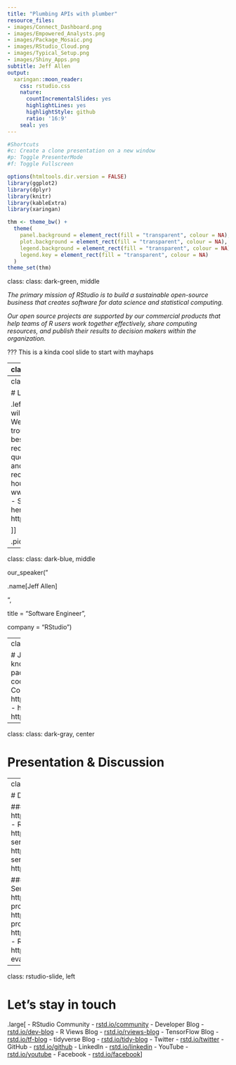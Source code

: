 ```yaml
---
title: "Plumbing APIs with plumber"
resource_files:
- images/Connect_Dashboard.png
- images/Empowered_Analysts.png
- images/Package_Mosaic.png
- images/RStudio_Cloud.png
- images/Typical_Setup.png
- images/Shiny_Apps.png
subtitle: Jeff Allen
output:
  xaringan::moon_reader:
    css: rstudio.css
    nature:
      countIncrementalSlides: yes
      highlightLines: yes
      highlightStyle: github
      ratio: '16:9'
    seal: yes
---
```


```r
#Shortcuts
#c: Create a clone presentation on a new window
#p: Toggle PresenterMode
#f: Toggle Fullscreen

options(htmltools.dir.version = FALSE)
library(ggplot2)
library(dplyr)
library(knitr)
library(kableExtra)
library(xaringan)

thm <- theme_bw() + 
  theme(
    panel.background = element_rect(fill = "transparent", colour = NA), 
    plot.background = element_rect(fill = "transparent", colour = NA),
    legend.background = element_rect(fill = "transparent", colour = NA),
    legend.key = element_rect(fill = "transparent", colour = NA)
  )
theme_set(thm)
```

class: class: dark-green, middle

*The primary mission of RStudio is to build a sustainable open-source business that creates software for data science and statistical computing.* 

*Our open source projects are supported by our commercial products that help teams of R users work together effectively, share computing resources, and publish their results to decision makers within the organization.*

???
This is a kinda cool slide to start with mayhaps

---
class: rstudio-slide, left

# Lets connect in person!

.large[
- JSM - July 28th through August 2nd - Vancouver, BC, Canada
- TDWI - August 7th & 8th - Anaheim, CA
- R/Pharma - August 15th & 16th - Harvard University, Cambridge
- Applied Machine Learning Workshop with @maxkuhn August 23rd & 24th - Washington D.C. https://www.rstudio.com/workshops/applied-machine-learning/
- R in Medicine Conference - New Haven CT
- 47 JAIIO - September 3rd through the 7th - Buenos Aires, Argentina
- EARL London - September 11th through the 15th - London, UK
- Strata Bug Data - September 11th through the 13th - New York, NY
- What They Forgot to Teach You About R aka Getting S*%! Done in R Workshop with @JennyBryan October 4th & 5th, Seattle, WA   - Registration opens soon
]

---
class: rstudio-slide, left

# Logistics

.left-column[
.large[
- The webinar will be roughly 45 minutes in length.
- We don’t expect that you will have trouble with sound, but if you do, the best solution will be to log out and reconnect.
- RStudio will answer questions via the chat panel during and after the talk.
- Webinar is being recorded and will be posted within 48 hours - www.rstudio.com/resources/webinars/
- Slides and demo code will be hosted here: https://github.com/rstudio/webinars

]]

.pic-right[![](https://raw.githubusercontent.com/carneybill/RStudio-Slides/master/images/GoToWebinar_panel.png)]

---
class: class: dark-blue, middle

our_speaker("

.name[Jeff Allen]

",

title = "Software Engineer",

company = "RStudio")

---
class: rstudio-slide, left 

# Jeff Allen
.pic-right[![](https://pbs.twimg.com/profile_images/958141552328523776/xCQ7R7_S_400x400.jpg)]
.med[
Jeff is known for creating the popular Plumber R package which can be used to convert R code into web APIs. He now leads the Connect team at RStudio.]
- https://www.linkedin.com/in/jeffreydallen1/
- https://github.com/trestletech
- https://twitter.com/trestlejeff

---

class: class: dark-gray, center

# Presentation & Discussion 


---
class: rstudio-slide, left

# Download Links

### Open Source & Free Products
- Desktop: https://www.rstudio.com/products/rstudio/download/
- RStudio Server: https://www.rstudio.com/products/rstudio/download-server/
- Shiny Server: https://www.rstudio.com/products/shiny/download-server/
- shinyapps.io: https://www.shinyapps.io/admin/#/signup

### 45 Day Evaluation of Pro Products
- RStudio Server Pro: https://www.rstudio.com/products/rstudio-server-pro/evaluation/
- Shiny Server Pro: https://www.rstudio.com/products/shiny-server-pro/evaluation/
- RStudio Connect: https://www.rstudio.com/products/connect/evaluation/
- RStudio Drivers: https://www.rstudio.com/products/drivers/drivers-evaluation/

---
class: rstudio-slide, left

# Let's stay in touch

.large[
- RStudio Community - [rstd.io/community](http://rstd.io/community)
- Developer Blog - [rstd.io/dev-blog](http://rstd.io/dev-blog)
- R Views Blog - [rstd.io/rviews-blog](http://rstd.io/rviews-blog)
- TensorFlow Blog - [rstd.io/tf-blog](http://rstd.io/tf-blog)
- tidyverse Blog - [rstd.io/tidy-blog](http://rstd.io/tidy-blog)
- Twitter - [rstd.io/twitter](http://rstd.io/twitter)
- GitHub - [rstd.io/github](http://rstd.io/github)
- LinkedIn - [rstd.io/linkedin](http://rstd.io/linkedin) 
- YouTube - [rstd.io/youtube](http://rstd.io/youtube)
- Facebook - [rstd.io/facebook](http://rstd.io/facebook)
]